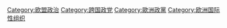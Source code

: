 {{Commonscat|Political parties in Europe}}

[[Category:欧盟政治|Category:欧盟政治]]
[[Category:跨国政党|Category:跨国政党]]
[[Category:歐洲政黨|Category:歐洲政黨]]
[[Category:欧洲国际性组织|Category:欧洲国际性组织]]